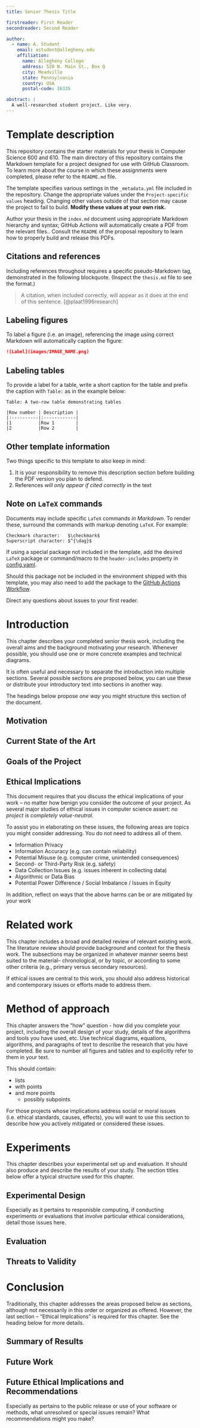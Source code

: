```yaml
---
title: Senior Thesis Title

firstreader: First Reader
secondreader: Second Reader

author:
  - name: A. Student
    email: astudent@allegheny.edu
    affiliation:
      name: Allegheny College
      address: 520 N. Main St., Box Q
      city: Meadville
      state: Pennsylvania
      country: USA
      postal-code: 16335

abstract: |
  A well-researched student project. Like very.
---
```


# Template description

This repository contains the starter materials for your thesis in Computer
Science 600 and 610. The main directory of this repository contains the Markdown
template for a project designed for use with GitHub Classroom. To learn more about
the course in which these assignments were completed, please refer to the `README.md` file.

The template specifies various settings in the `_metadata.yml` file included in the
repository. Change the appropriate values under the `Project-specific values`
heading. Changing other values outside of that section may cause the project to
fail to build. **Modify these values at your own risk.**

Author your thesis in the `index.md` document using appropriate Markdown
hierarchy and syntax; GitHub Actions will automatically create a PDF from the relevant
files.. Consult the `README` of the proposal repository to learn how to properly build
and release this PDFs.

## Citations and references

Including references throughout requires a specific pseudo-Markdown tag, demonstrated
in the following blockquote. (Inspect the `thesis.md` file to see the format.)

> A citation, when included correctly, will appear as it does at the end of this
> sentence. [@plaat1996research]

## Labeling figures

To label a figure (i.e. an image), referencing the image using correct Markdown
will automatically caption the figure:

```markdown
![Label](images/IMAGE_NAME.png)
```

## Labeling tables

To provide a label for a table, write a short caption for the table and prefix the caption
with `Table:` as in the example below:

```
Table: A two-row table demonstrating tables

|Row number | Description |
|:----------|:------------|
|1          |Row 1        |
|2          |Row 2        |
```

## Other template information

Two things specific to this template to also keep in mind:

1. It is your responsibility to remove this description section before building
the PDF version you plan to defend.
2. References _will only appear if cited correctly_ in the text

## Note on `LaTeX` commands

Documents may include specific `LaTeX` commands _in Markdown_. To render these, surround the commands
with markup denoting `LaTeX`. For example:

```
Checkmark character:   $\checkmark$
Superscript character: $^{\dag}$
```

If using a special package not included in the template, add the desired `LaTeX`
package or command/macro to the `header-includes` property in [config.yaml](config.yaml).

Should this package not be included in the environment shipped with this template,
you may also need to add the package to the [GitHub Actions Workflow](.github/workflows/main.yml).

Direct any questions about issues to your first reader.

# Introduction

This chapter describes your completed senior thesis work,
including the overall aims  and the background motivating your research. Whenever
possible, you should use one or more concrete examples and technical diagrams.

It is often useful and necessary to separate the introduction into multiple sections.
Several possible sections are proposed below, you can use these or distribute your
introductory text into sections in another way.

The headings below propose _one way_ you might structure this section of the document.

## Motivation

## Current State of the Art

## Goals of the Project

## Ethical Implications

This document requires that you discuss the ethical implications of your work -- no
matter how benign you consider the outcome of your project. As several major studies
of ethical issues in computer science assert: _no project is completely value-neutral_.

To assist you in elaborating on these issues, the following areas are topics you might
consider addressing. You do not need to address all of them.

* Information Privacy
* Information Accuracy (e.g. can contain reliability)
* Potential Misuse (e.g. computer crime, unintended consequences)
* Second- or Third-Party Risk (e.g. safety)
* Data Collection Issues (e.g. issues inherent in collecting data)
* Algorithmic or Data Bias
* Potential Power Difference / Social Imbalance / Issues in Equity

In addition, reflect on ways that the above harms can be or are mitigated by your work

# Related work

This chapter includes a broad and detailed review of relevant existing work.
The literature review should provide background and context for the thesis work.
The subsections may be organized in whatever manner seems best suited to the material--
chronological, or by topic, or according to some other criteria
(e.g., primary versus secondary resources).

If ethical issues are central to this work, you should also address historical and
contemporary issues or efforts made to address them.

# Method of approach

This chapter answers the "how" question - how did you complete your project,
including the overall design of your study, details of the algorithms and tools you
have used, etc.  Use technical diagrams, equations, algorithms, and paragraphs of text
to describe the research that you have completed. Be sure to number all figures and
tables and to explicitly refer to them in your text.

This should contain:

* lists
* with points
* and more points
  * possibly subpoints

For those projects whose implications address social or moral issues (i.e. ethical
standards, causes, effects), you will want to use this section to describe how you
actively mitigated or considered these issues.

# Experiments

This chapter describes your experimental set up and evaluation. It should also
produce and describe the results of your study. The section titles below offer
a typical structure used for this chapter.

## Experimental Design

Especially as it pertains to responisble computing, if conducting experiments or
evaluations that involve particular ethical considerations, detail those issues here.

## Evaluation

## Threats to Validity

# Conclusion

Traditionally, this chapter addresses the areas proposed below as sections, although
not necessarily in this order or organized as offered. However, the last section --
"Ethical Implcations" is required for this chapter. See the heading below for more
details.

## Summary of Results

## Future Work

## Future Ethical Implications and Recommendations

Especially as pertains to the public release or use of your software or methods, what
unresolved or special issues remain? What recommendations might you make?

